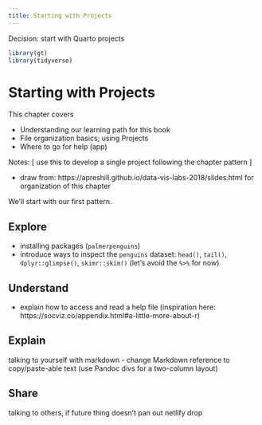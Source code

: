 ```yaml
---
title: Starting with Projects
---
```


Decision: start with Quarto projects

``` r
library(gt)
library(tidyverse)
```

# Starting with Projects

This chapter covers

- Understanding our learning path for this book
- File organization basics; using Projects
- Where to go for help (app)

Notes: [ use this to develop a single project following the chapter pattern ]

- draw from: https://apreshill.github.io/data-vis-labs-2018/slides.html for organization of this chapter

We'll start with our first pattern. 

## Explore

- installing packages (`palmerpenguins`)
- introduce ways to inspect the `penguins` dataset: `head()`, `tail()`, `dplyr::glimpse()`, `skimr::skim()` (let's avoid the `%>%` for now)

## Understand

- explain how to access and read a help file (inspiration here: https://socviz.co/appendix.html#a-little-more-about-r)

## Explain

talking to yourself with markdown
- change Markdown reference to copy/paste-able text (use Pandoc divs for a two-column layout)

## Share

talking to others, if future thing doesn't pan out netlify drop
